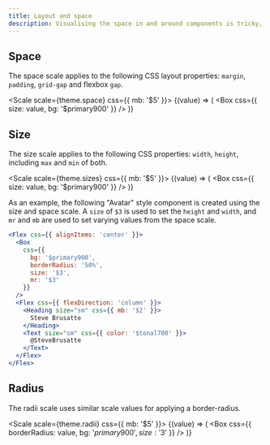 ```yaml
---
title: Layout and space
description: Visualising the space in and around components is tricky, this page aims to demonstrate the levels of spacing that can be applied through our space and size scale
---
```


## Space

The space scale applies to the following CSS layout properties: `margin`, `padding`, `grid-gap` and flexbox `gap`.

<Scale scale={theme.space} css={{ mb: '$5' }}>
  {(value) => (
    <Box
      css={{
        size: value,
        bg: '$primary900'
      }}
    />
  )}
</Scale>

## Size

The size scale applies to the following CSS properties: `width`, `height`, including `max` and `min` of both.

<Scale scale={theme.sizes} css={{ mb: '$5' }}>
  {(value) => (
    <Box
      css={{
        size: value,
        bg: '$primary900'
      }}
    />
  )}
</Scale>

As an example, the following "Avatar" style component is created using the size and space scale. A `size` of `$3` is used to set the `height` and `width`, and `mr` and `mb` are used to set varying values from the space scale.

```jsx preview
<Flex css={{ alignItems: 'center' }}>
  <Box
    css={{
      bg: '$primary900',
      borderRadius: '50%',
      size: '$3',
      mr: '$3'
    }}
  />
  <Flex css={{ flexDirection: 'column' }}>
    <Heading size="sm" css={{ mb: '$2' }}>
      Steve Brusatte
    </Heading>
    <Text size="sm" css={{ color: '$tonal700' }}>
      @SteveBrusatte
    </Text>
  </Flex>
</Flex>
```

## Radius

The radii scale uses similar scale values for applying a border-radius.

<Scale scale={theme.radii} css={{ mb: '$5' }}>
  {(value) => (
    <Box
      css={{
        borderRadius: value,
        bg: '$primary900',
        size: '$3'
      }}
    />
  )}
</Scale>
